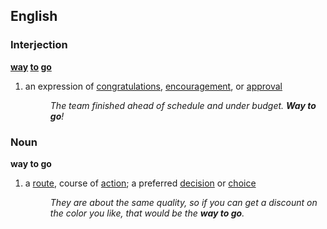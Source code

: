 ==English==
===Interjection===
'''[[way]] [[to]] [[go]]'''
#{{idiom}} an expression of [[congratulations]], [[encouragement]], or [[approval]]
#:''The team finished ahead of schedule and under budget.  '''Way to go'''!''

===Noun===
'''way to go'''
# a [[route]], course of [[action]]; a preferred [[decision]] or [[choice]]
#:''They are about the same quality, so if you can get a discount on the color you like, that would be the '''way to go'''.''